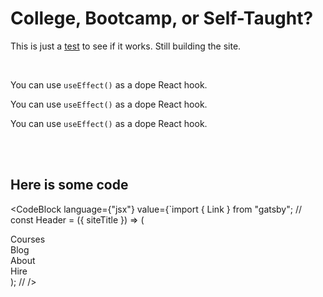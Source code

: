
<SEO title="College, Bootcamp, or Self-Taught" />

# College, Bootcamp, or Self-Taught? 
<BlogDetails date="April 20th, 2021" time="3 min read" />


<Box pb={[5]} />
<StaticImage alt="test" src="../images/college-bootcamp-thumbnail.png" />
<Box pb={[5, null, null, 10]} />

This is just a <a href="http://example.com/" target="_blank">test</a> to see if it works. Still building the site. 

<br/>

You can use `useEffect()` as a dope React hook.

You can use `useEffect()` as a dope React hook.

You can use `useEffect()` as a dope React hook.

<br/>
<br/>

## Here is some code
<CodeBlock
  language={"jsx"}
  value={`import { Link } from "gatsby";
//
const Header = ({ siteTitle }) => (
  <div>
    <div className="dark">
      <div className="logo_wrapper">
        <Link
          to="/"
          style={{
            color: "white",
            textDecoration: "none"
          }}
        >
          <Box
            sx={{
              maxWidth: ["85%", 450],
              mx: "auto",
              mt: [2, 0],
              transition: ["none", "all 0.5s"],
              "&:hover": { transform: ["none", "scale(1.1, 1.1)"] }
            }}
          >
            <StaticImage
              src="../images/tde_logo_long_dark.png"
              alt="the dev experience - learn to code"
            />
          </Box>
        </Link>
      </div>
    </div>
    <div className="nav_border">
      <div className="nav_grid">
        <div>
          <Link to="/courses" className="nav-item red">
            Courses
          </Link>
        </div>
        <div>
          <Link to="/blog" className="nav-item yellow">
            Blog
          </Link>
        </div>
        <div>
          <Link to="/about" className="nav-item blue">
            About
          </Link>
        </div>
        <div>
          <Link to="/hire" className="nav-item green">
            Hire
          </Link>
        </div>
      </div>
    </div>
  </div>
);
//
/>
